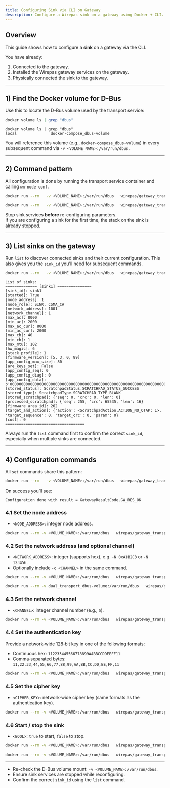```yaml
---
title: Configuring Sink via CLI on Gateway
description: Configure a Wirepas sink on a gateway using Docker + CLI. Includes listing sinks and setting node/network parameters and keys.
---
```


## Overview

This guide shows how to configure a **sink** on a gateway via the CLI.

<Callout type="info" title="Prerequisites">
You have already:
<ol>
  <li>Connected to the gateway.</li>
  <li>Installed the Wirepas gateway services on the gateway.</li>
  <li>Physically connected the sink to the gateway.</li>
</ol>
</Callout>

---

## 1) Find the Docker volume for D-Bus

Use this to locate the D-Bus volume used by the transport service:

<CodeGroup>

```bash Command
docker volume ls | grep "dbus"
```

```console Output
docker volume ls | grep "dbus"
local               docker-compose_dbus-volume
```

</CodeGroup>

<Callout type="tip" title="Why this matters">
You will reference this volume (e.g., <code>docker-compose_dbus-volume</code>) in every subsequent command via
<code>-v &lt;VOLUME_NAME&gt;:/var/run/dbus</code>.
</Callout>

---

## 2) Command pattern

All configuration is done by running the transport service container and calling <code>wm-node-conf</code>.

<CodeGroup>

```bash Base pattern
docker run --rm   -v <VOLUME_NAME>:/var/run/dbus   wirepas/gateway_transport_service   wm-node-conf {list|set} <options>
```

```bash Show help
docker run --rm   -v <VOLUME_NAME>:/var/run/dbus   wirepas/gateway_transport_service   wm-node-conf -h
```

</CodeGroup>

<Callout type="warning" title="Important">
Stop sink services <strong>before</strong> re-configuring parameters.<br />
If you are configuring a sink for the first time, the stack on the sink is already stopped.
</Callout>

---

## 3) List sinks on the gateway

Run <code>list</code> to discover connected sinks and their current configuration. This also gives you the
<code>sink_id</code> you’ll need for subsequent commands.

<CodeGroup>

```bash Command
docker run --rm   -v <VOLUME_NAME>:/var/run/dbus   wirepas/gateway_transport_service   wm-node-conf list
```

```console Example output
List of sinks:
============== [sink1] ===============
[sink_id]: sink1
[started]: True
[node_address]: 1
[node_role]: SINK, CSMA_CA 
[network_address]: 1001
[network_channel]: 1
[max_ac]: 8000
[min_ac]: 2000
[max_ac_cur]: 8000
[min_ac_cur]: 2000
[max_ch]: 40
[min_ch]: 1
[max_mtu]: 102
[hw_magic]: 6
[stack_profile]: 1
[firmware_version]: [5, 3, 0, 89]
[app_config_max_size]: 80
[are_keys_set]: False
[app_config_seq]: 0
[app_config_diag]: 0
[app_config_data]: b'0000000000000000000000000000000000000000000000000000000000000000000000000000000000000000000000000000000000000000000000000000000000000000000000000000000000000000'
[stored_status]: ScratchpadStatus.SCRATCHPAD_STATUS_SUCCESS
[stored_type]: ScratchpadType.SCRATCHPAD_TYPE_BLANK
[stored_scratchpad]: {'seq': 0, 'crc': 0, 'len': 0}
[processed_scratchpad]: {'seq': 255, 'crc': 65535, 'len': 16}
[firmware_area_id]: 262
[target_and_action]: {'action': <ScratchpadAction.ACTION_NO_OTAP: 1>, 'target_sequence': 0, 'target_crc': 0, 'param': 0}
[cost]: 0
===================================
```

</CodeGroup>

<Callout type="tip" title="Before configuring">
Always run the <code>list</code> command first to confirm the correct <code>sink_id</code>, especially when multiple sinks are connected.
</Callout>

---

## 4) Configuration commands

All <code>set</code> commands share this pattern:

```bash
docker run --rm   -v <VOLUME_NAME>:/var/run/dbus   wirepas/gateway_transport_service   wm-node-conf set <options> -s <SINK_ID>
```

On success you’ll see:

```console
Configuration done with result = GatewayResultCode.GW_RES_OK
```

### 4.1 Set the <strong>node address</strong>

- <code>&lt;NODE_ADDRESS&gt;</code>: integer node address.

```bash
docker run --rm -v <VOLUME_NAME>:/var/run/dbus   wirepas/gateway_transport_service   wm-node-conf set -n <NODE_ADDRESS> -s <SINK_ID>
```

### 4.2 Set the <strong>network address</strong> (and optional channel)

- <code>&lt;NETWORK_ADDRESS&gt;</code>: integer (supports hex), e.g. <code>-N 0xA1B2C3</code> or <code>-N 123456</code>.
- Optionally include <code>-c &lt;CHANNEL&gt;</code> in the same command.

<CodeGroup>

```bash Generic
docker run --rm -v <VOLUME_NAME>:/var/run/dbus   wirepas/gateway_transport_service   wm-node-conf set -N <NETWORK_ADDRESS> [-c <CHANNEL>] -s <SINK_ID>
```

```bash Example
docker run --rm -v dual_transport_dbus-volume:/var/run/dbus   wirepas/gateway_transport_service   wm-node-conf set -N 2bbba2 -c 10 -s sink1
```

</CodeGroup>

### 4.3 Set the <strong>network channel</strong>

- <code>&lt;CHANNEL&gt;</code>: integer channel number (e.g., <code>5</code>).

```bash
docker run --rm -v <VOLUME_NAME>:/var/run/dbus   wirepas/gateway_transport_service   wm-node-conf set -c <CHANNEL> -s <SINK_ID>
```

### 4.4 Set the <strong>authentication key</strong>

<Callout type="info" title="Key formats">
Provide a network‑wide 128‑bit key in one of the following formats:
<ul>
  <li>Continuous hex: <code>112233445566778899AABBCCDDEEFF11</code></li>
  <li>Comma‑separated bytes: <code>11,22,33,44,55,66,77,88,99,AA,BB,CC,DD,EE,FF,11</code></li>
</ul>
</Callout>

```bash
docker run --rm -v <VOLUME_NAME>:/var/run/dbus   wirepas/gateway_transport_service   wm-node-conf set -ak <AUTH_KEY> -s <SINK_ID>
```

### 4.5 Set the <strong>cipher key</strong>

- <code>&lt;CIPHER_KEY&gt;</code>: network‑wide cipher key (same formats as the authentication key).

```bash
docker run --rm -v <VOLUME_NAME>:/var/run/dbus   wirepas/gateway_transport_service   wm-node-conf set -ck <CIPHER_KEY> -s <SINK_ID>
```

### 4.6 <strong>Start / stop</strong> the sink

- <code>&lt;BOOL&gt;</code>: <code>true</code> to start, <code>false</code> to stop.

<CodeGroup>

```bash Stop
docker run --rm -v <VOLUME_NAME>:/var/run/dbus   wirepas/gateway_transport_service   wm-node-conf set -S false -s <SINK_ID>
```

```bash Start
docker run --rm -v <VOLUME_NAME>:/var/run/dbus   wirepas/gateway_transport_service   wm-node-conf set -S true -s <SINK_ID>
```

</CodeGroup>

---

<Callout type="tip" title="Troubleshooting">
<ul>
  <li>Re-check the D-Bus volume mount: <code>-v &lt;VOLUME_NAME&gt;:/var/run/dbus</code>.</li>
  <li>Ensure sink services are stopped while reconfiguring.</li>
  <li>Confirm the correct <code>sink_id</code> using the <code>list</code> command.</li>
</ul>
</Callout>
